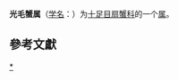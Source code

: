 {{Automatic taxobox
| taxon = Glabropilumnus
| authority = 
}}
'''光毛蟹属'''（[[学名|学名]]：{{lang|la|''Glabropilumnus''}}）为[[十足目|十足目]][[扇蟹科|扇蟹科]]的一个[[属|属]]。

{{Clade
| label1 = '''''光毛蟹属 '''''
| 1={{Clade
| 1=[[分散光毛蟹|分散光毛蟹]] ''Glabropilumnus  dispar''
| 2=''[[Glabropilumnus_edamensis|Glabropilumnus edamensis]]''
| 3=''[[Glabropilumnus_gordonae|Glabropilumnus gordonae]]''
| 4=''[[Glabropilumnus_laevis|Glabropilumnus laevis]]''
| 5=''[[Glabropilumnus_levimanus|Glabropilumnus levimanus]]''
| 6=''[[Glabropilumnus_seminudus|Glabropilumnus seminudus]]''
| 7=[[伴侣光毛蟹|伴侣光毛蟹]] ''Glabropilumnus sodalis''
}}
}}

==參考文獻==
{{reflist}}

{{taxonbar}}

[[Category:_光毛蟹属|*]]